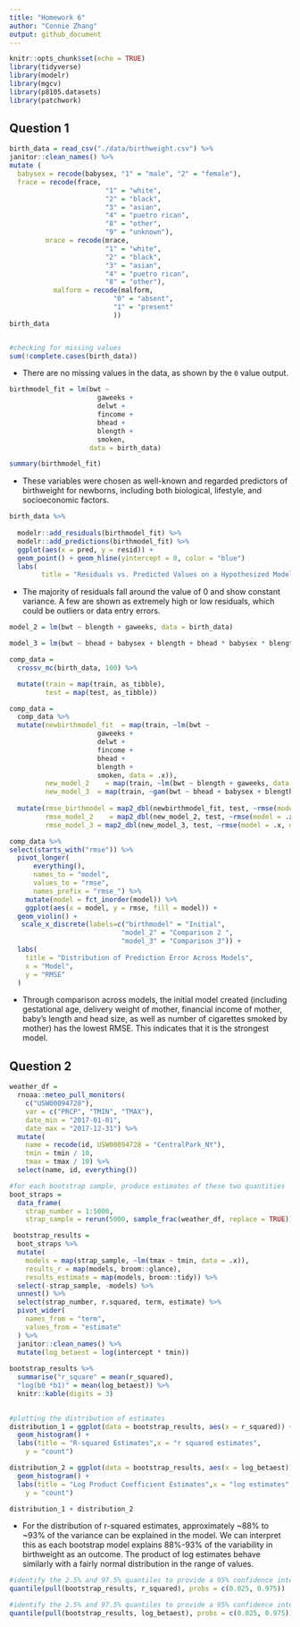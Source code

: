 ```yaml
---
title: "Homework 6"
author: "Connie Zhang"
output: github_document
---
```


```r
knitr::opts_chunk$set(echo = TRUE)
library(tidyverse)
library(modelr)
library(mgcv)
library(p8105.datasets)
library(patchwork)
```

## Question 1
```r
birth_data = read_csv("./data/birthweight.csv") %>% 
janitor::clean_names() %>%
mutate (
  babysex = recode(babysex, "1" = "male", "2" = "female"),
  frace = recode(frace,
                        "1" = "white",
                        "2" = "black",
                        "3" = "asian",
                        "4" = "puetro rican",
                        "8" = "other",
                        "9" = "unknown"),
         mrace = recode(mrace,
                        "1" = "white",
                        "2" = "black",
                        "3" = "asian",
                        "4" = "puetro rican",
                        "8" = "other"),
           malform = recode(malform, 
                          "0" = "absent",
                          "1" = "present"
                          ))  
birth_data


#checking for missing values 
sum(!complete.cases(birth_data))

```

* There are no missing values in the data, as shown by the `0` value output. 

```r
birthmodel_fit = lm(bwt ~ 
                      gaweeks + 
                      delwt + 
                      fincome +
                      bhead +
                      blength +
                      smoken, 
                    data = birth_data) 

summary(birthmodel_fit) 
```

* These variables were chosen as well-known and regarded predictors of birthweight for newborns, including both biological, lifestyle, and socioeconomic factors. 
```r
birth_data %>%
  
  modelr::add_residuals(birthmodel_fit) %>%
  modelr::add_predictions(birthmodel_fit) %>%
  ggplot(aes(x = pred, y = resid)) +
  geom_point() + geom_hline(yintercept = 0, color = "blue") 
  labs(
        title = "Residuals vs. Predicted Values on a Hypothesized Model")

```

* The majority of residuals fall around the value of 0 and show constant variance. A few are shown as extremely high or low residuals, which could be outliers or data entry errors.  

```r
model_2 = lm(bwt ~ blength + gaweeks, data = birth_data) 

model_3 = lm(bwt ~ bhead + babysex + blength + bhead * babysex * blength, data = birth_data) 
```

```r
comp_data = 
  crossv_mc(birth_data, 100) %>%

  mutate(train = map(train, as_tibble),
         test = map(test, as_tibble)) 

comp_data = 
  comp_data %>% 
  mutate(newbirthmodel_fit  = map(train, ~lm(bwt ~ 
                      gaweeks + 
                      delwt + 
                      fincome + 
                      bhead + 
                      blength +
                      smoken, data = .x)),
         new_model_2    = map(train, ~lm(bwt ~ blength + gaweeks, data = .x)),
         new_model_3  = map(train, ~gam(bwt ~ bhead + babysex + blength + bhead * babysex * blength, data = as_tibble(.x)))) %>% 
  
  mutate(rmse_birthmodel = map2_dbl(newbirthmodel_fit, test, ~rmse(model = .x, data = .y)),
         rmse_model_2    = map2_dbl(new_model_2, test, ~rmse(model = .x, data = .y)),
         rmse_model_3 = map2_dbl(new_model_3, test, ~rmse(model = .x, data = .y))) 
```

```r
comp_data %>%
select(starts_with("rmse")) %>% 
  pivot_longer(
      everything(),
      names_to = "model", 
      values_to = "rmse",
      names_prefix = "rmse_") %>% 
    mutate(model = fct_inorder(model)) %>% 
    ggplot(aes(x = model, y = rmse, fill = model)) +
  geom_violin() + 
   scale_x_discrete(labels=c("birthmodel" = "Initial", 
                            "model_2" = "Comparison 2 ",
                            "model_3" = "Comparison 3")) +
  labs(
    title = "Distribution of Prediction Error Across Models",
    x = "Model",
    y = "RMSE"
  )

```

* Through comparison across models, the initial model created (including gestational age, delivery weight of mother, financial income of mother, baby's length and head size, as well as number of cigarettes smoked by mother) has the lowest RMSE. This indicates that it is the strongest model.


## Question 2

```r
weather_df = 
  rnoaa::meteo_pull_monitors(
    c("USW00094728"),
    var = c("PRCP", "TMIN", "TMAX"), 
    date_min = "2017-01-01",
    date_max = "2017-12-31") %>%
  mutate(
    name = recode(id, USW00094728 = "CentralPark_NY"),
    tmin = tmin / 10,
    tmax = tmax / 10) %>%
  select(name, id, everything())
```

```r
#for each bootstrap sample, produce estimates of these two quantities
boot_straps = 
  data_frame(
    strap_number = 1:5000,
    strap_sample = rerun(5000, sample_frac(weather_df, replace = TRUE)))

 bootstrap_results = 
  boot_straps %>% 
  mutate(
    models = map(strap_sample, ~lm(tmax ~ tmin, data = .x)),
    results_r = map(models, broom::glance),
    results_estimate = map(models, broom::tidy)) %>% 
  select(-strap_sample, -models) %>% 
  unnest() %>%
  select(strap_number, r.squared, term, estimate) %>%
  pivot_wider(
    names_from = "term",
    values_from = "estimate"
  ) %>%
  janitor::clean_names() %>%
  mutate(log_betaest = log(intercept * tmin)) 
 
bootstrap_results %>%
  summarise("r_square" = mean(r_squared),
  "log(b0 *b1)" = mean(log_betaest)) %>%
  knitr::kable(digits = 3)
   
```

```r
#plotting the distribution of estimates
distribution_1 = ggplot(data = bootstrap_results, aes(x = r_squared)) +
  geom_histogram() +
  labs(title = "R-squared Estimates",x = "r squared estimates",
    y = "count")

distribution_2 = ggplot(data = bootstrap_results, aes(x = log_betaest)) +
  geom_histogram() +
  labs(title = "Log Product Coefficient Estimates",x = "log estimates",
    y = "count")

distribution_1 + distribution_2
```

* For the distribution of r-squared estimates, approximately ~88% to ~93% of the variance can be explained in the model. We can interpret this as each bootstrap model explains 88%-93% of the variability in birthweight as an outcome. The product of log estimates behave similarly with a fairly normal distribution in the range of values. 

```r
#identify the 2.5% and 97.5% quantiles to provide a 95% confidence interval for r-squared
quantile(pull(bootstrap_results, r_squared), probs = c(0.025, 0.975))
```

```r
#identify the 2.5% and 97.5% quantiles to provide a 95% confidence interval for log(b1-b0) 
quantile(pull(bootstrap_results, log_betaest), probs = c(0.025, 0.975))
```
